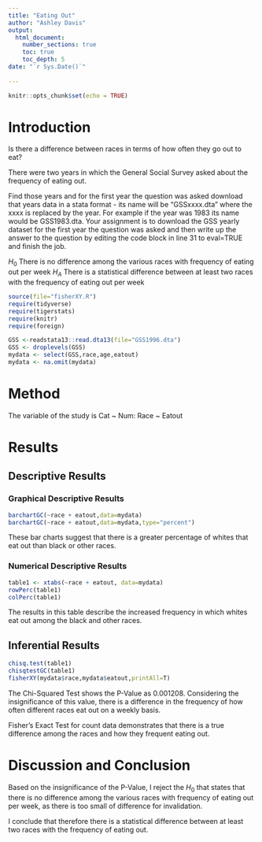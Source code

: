 ```yaml
---
title: "Eating Out"
author: "Ashley Davis"
output: 
  html_document:
    number_sections: true
    toc: true
    toc_depth: 5
date: "`r Sys.Date()`"    
    
---
```


```r
knitr::opts_chunk$set(echo = TRUE)
```


# Introduction

Is there a difference between races in terms of how often they go out to eat?

There were two years in which the General Social Survey asked about the frequency of eating out.

Find those years and for the first year the question was asked download that years data in a stata format - its name will be "GSSxxxx.dta" where the xxxx is replaced by the year.  For example if the year was 1983 its name would be GSS1983.dta. Your assignment is to download the GSS yearly dataset for the first year the question was asked and then  write up the answer to the question by editing the  code block in line 31 to eval=TRUE and finish the job.

$H_0$ There is no difference among the various races with frequency of eating out per week
$H_A$ There is a statistical difference between at least two races with the frequency of eating out per week  


```r
source(file="fisherXY.R")
require(tidyverse)
require(tigerstats)
require(knitr)
require(foreign)
```
```r
GSS <-readstata13::read.dta13(file="GSS1996.dta")
GSS <- droplevels(GSS)
mydata <- select(GSS,race,age,eatout)
mydata <- na.omit(mydata)
```

# Method

The variable of the study is Cat ~ Num: Race ~ Eatout

# Results

## Descriptive Results

### Graphical Descriptive Results


```r
barchartGC(~race + eatout,data=mydata)
barchartGC(~race + eatout,data=mydata,type="percent")
```


These bar charts suggest that there is a greater percentage of whites that eat out than black or other races.

### Numerical Descriptive Results

```r
table1 <- xtabs(~race + eatout, data=mydata)
rowPerc(table1)
colPerc(table1)
```
The results in this table describe the increased frequency in which whites eat out among the black and other races.

## Inferential Results

```r
chisq.test(table1)
chisqtestGC(table1)
fisherXY(mydata$race,mydata$eatout,printAll=T)
```
The Chi-Squared Test shows the P-Value as 0.001208. Considering the insignificance of this value, there is a difference in the frequency of how often different races eat out on a weekly basis.

Fisher's Exact Test for count data demonstrates that there is a true difference among the races and how they frequent eating out.


# Discussion and Conclusion

Based on the insignificance of the P-Value, I reject the $H_0$ that states that there is no difference among the various races with frequency of eating out per week, as there is too small of difference for invalidation.

I conclude that therefore there is a statistical difference between at least two races with the frequency of eating out.